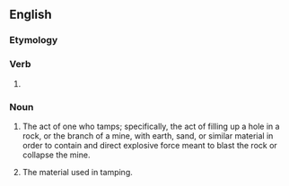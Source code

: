 ==English==

===Etymology===
{{suffix|en|tamp|ing}}

===Verb===
{{head|en|verb form}}

# {{present participle of|tamp|lang=en|nocat=1}}

===Noun===
{{en-noun|~}}

# {{senseid|en|fill}} The act of one who tamps; specifically, the act of filling up a hole in a rock, or the branch of a mine, with earth, sand, or similar material in order to contain and direct explosive force meant to blast the rock or collapse the mine.
# {{senseid|en|material}} The material used in tamping.